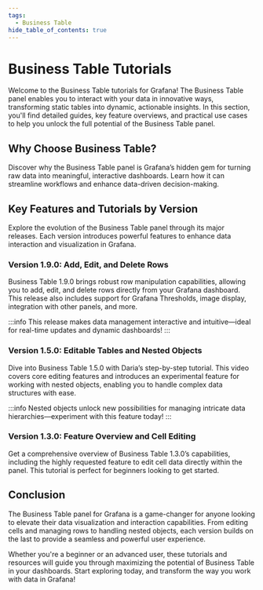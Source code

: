 ```yaml
---
tags:
  - Business Table
hide_table_of_contents: true
---
```



# Business Table Tutorials

Welcome to the Business Table tutorials for Grafana! The Business Table panel enables you to interact with your data in innovative ways, transforming static tables into dynamic, actionable insights. In this section, you'll find detailed guides, key feature overviews, and practical use cases to help you unlock the full potential of the Business Table panel.

<Tutorials />

## Why Choose Business Table?

Discover why the Business Table panel is Grafana’s hidden gem for turning raw data into meaningful, interactive dashboards. Learn how it can streamline workflows and enhance data-driven decision-making.

<BlogPost id="business-table-advantage" />

## Key Features and Tutorials by Version

Explore the evolution of the Business Table panel through its major releases. Each version introduces powerful features to enhance data interaction and visualization in Grafana.

### Version 1.9.0: Add, Edit, and Delete Rows

Business Table 1.9.0 brings robust row manipulation capabilities, allowing you to add, edit, and delete rows directly from your Grafana dashboard. This release also includes support for Grafana Thresholds, image display, integration with other panels, and more.

<Youtube
  id="tNa14EULUQo"
  title="Add/Edit/Delete rows with Business Table 1.9.0 in Grafana. Work with nested objects."
/>

:::info
This release makes data management interactive and intuitive—ideal for real-time updates and dynamic dashboards!
:::

### Version 1.5.0: Editable Tables and Nested Objects

Dive into Business Table 1.5.0 with Daria’s step-by-step tutorial. This video covers core editing features and introduces an experimental feature for working with nested objects, enabling you to handle complex data structures with ease.

<Youtube
  id="wiy6bBJDdb0"
  title="Business Table for Grafana release 1.5.0. Step-by-step tutorial. Introducing nested objects"
/>

:::info
Nested objects unlock new possibilities for managing intricate data hierarchies—experiment with this feature today!
:::

### Version 1.3.0: Feature Overview and Cell Editing

Get a comprehensive overview of Business Table 1.3.0’s capabilities, including the highly requested feature to edit cell data directly within the panel. This tutorial is perfect for beginners looking to get started.

<Youtube
  id="kOjt9Bl3VQo"
  title="Business Table panel for Grafana 1.3.0. Overview and tutorial for beginners."
/>

## Conclusion

The Business Table panel for Grafana is a game-changer for anyone looking to elevate their data visualization and interaction capabilities. From editing cells and managing rows to handling nested objects, each version builds on the last to provide a seamless and powerful user experience.

Whether you're a beginner or an advanced user, these tutorials and resources will guide you through maximizing the potential of Business Table in your dashboards. Start exploring today, and transform the way you work with data in Grafana!
